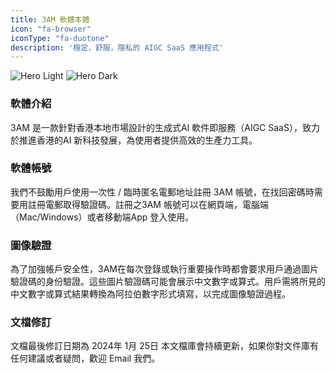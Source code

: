 ```yaml
---
title: 3AM 軟體本體
icon: "fa-browser"
iconType: "fa-duotone"
description: '穩定，舒服，隱私的 AIGC SaaS 應用程式'
---
```


<img
  className="block dark:hidden"
  src="/images/home-light.png"
  alt="Hero Light"
/>
<img
  className="hidden dark:block"
  src="/images/home-dark.png"
  alt="Hero Dark"
/>

### 軟體介紹

3AM 是一款針對香港本地市場設計的生成式AI 軟件即服務（AIGC SaaS），致力於推進香港的AI 新科技發展，為使用者提供高效的生產力工具。

### 軟體帳號

我們不鼓勵用戶使用一次性 / 臨時匿名電郵地址註冊 3AM 帳號，在找回密碼時需要用註冊電郵取得驗證碼。註冊之3AM 帳號可以在網頁端，電腦端（Mac/Windows）或者移動端App 登入使用。

### 圖像驗證

為了加強帳戶安全性，3AM在每次登錄或執行重要操作時都會要求用戶通過圖片驗證碼的身份驗證。這些圖片驗證碼可能會展示中文數字或算式。用戶需將所見的中文數字或算式結果轉換為阿拉伯數字形式填寫，以完成圖像驗證過程。

### 文檔修訂

文檔最後修訂日期為 2024年 1月 25日
<Info>本文檔庫會持續更新，如果你對文件庫有任何建議或者疑問，歡迎 Email 我們。</Info>
